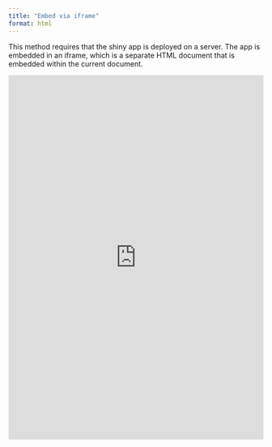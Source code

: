 ```yaml
---
title: "Embed via iframe"
format: html
---
```


This method requires that the shiny app is deployed on a server. The app is embedded in an iframe, which is a separate HTML document that is embedded within the current document.

```{=html}
 <iframe id="example1" src="https://gallery.shinyapps.io/goog-trend-index/" style="border: none; width: 100%; height: 720px" frameborder="0"></iframe>
```

